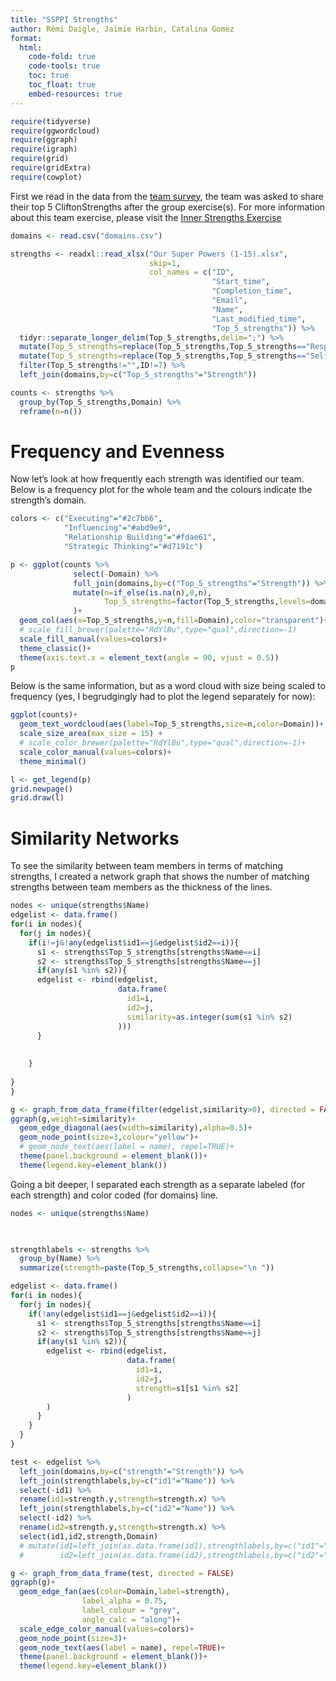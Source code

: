 ```yaml
---
title: "SSPPI Strengths"
author: Rémi Daigle, Jaimie Harbin, Catalina Gomez
format: 
  html: 
    code-fold: true
    code-tools: true
    toc: true
    toc_float: true
    embed-resources: true
---
```




```r
require(tidyverse)
require(ggwordcloud)
require(ggraph)
require(igraph)
require(grid)
require(gridExtra)
require(cowplot)
```
 First we read in the data from the [team survey](https://forms.office.com/r/aq4SMKM83a), the team was asked to share their top 5 CliftonStrengths after the group exercise(s). For more information about this team exercise, please visit the [Inner Strengths Exercise](https://086gc.sharepoint.com/sites/SciencePlanningAdviceandDataSPAD/SitePages/Inner-Strengths-Exercise.aspx)
 
```r
domains <- read.csv("domains.csv")

strengths <- readxl::read_xlsx("Our Super Powers (1-15).xlsx",
                               skip=1,
                               col_names = c("ID",
                                             "Start_time",
                                             "Completion_time",
                                             "Email",
                                             "Name",
                                             "Last_modified_time",
                                             "Top_5_strengths")) %>% 
  tidyr::separate_longer_delim(Top_5_strengths,delim=";") %>%
  mutate(Top_5_strengths=replace(Top_5_strengths,Top_5_strengths=="Responsability",c("Responsibility"))) %>% 
  mutate(Top_5_strengths=replace(Top_5_strengths,Top_5_strengths=="Self-assurance",c("Self-Assurance"))) %>%
  filter(Top_5_strengths!="",ID!=7) %>% 
  left_join(domains,by=c("Top_5_strengths"="Strength"))

counts <- strengths %>% 
  group_by(Top_5_strengths,Domain) %>% 
  reframe(n=n())
```

# Frequency and Evenness

Now let's look at how frequently each strength was identified our team. Below is a frequency plot for the whole team and the colours indicate the strength's domain.

```r
colors <- c("Executing"="#2c7bb6",
            "Influencing"="#abd9e9",
            "Relationship Building"="#fdae61",
            "Strategic Thinking"="#d7191c")

p <- ggplot(counts %>% 
              select(-Domain) %>% 
              full_join(domains,by=c("Top_5_strengths"="Strength")) %>% 
              mutate(n=if_else(is.na(n),0,n),
                     Top_5_strengths=factor(Top_5_strengths,levels=domains$Strength,ordered=TRUE))
              )+
  geom_col(aes(x=Top_5_strengths,y=n,fill=Domain),color="transparent")+
  # scale_fill_brewer(palette="RdYlBu",type="qual",direction=-1)
  scale_fill_manual(values=colors)+
  theme_classic()+
  theme(axis.text.x = element_text(angle = 90, vjust = 0.5))
p
```


Below is the same information, but as a word cloud with size being scaled to frequency (yes, I begrudgingly had to plot the legend separately for now):

```r

ggplot(counts)+
  geom_text_wordcloud(aes(label=Top_5_strengths,size=n,color=Domain))+
  scale_size_area(max_size = 15) +
  # scale_color_brewer(palette="RdYlBu",type="qual",direction=-1)+
  scale_color_manual(values=colors)+
  theme_minimal()

l <- get_legend(p)
grid.newpage()
grid.draw(l)
```

# Similarity Networks

To see the similarity between team members in terms of matching strengths, I created a network graph that shows the number of matching strengths between team members as the thickness of the lines.

```r
nodes <- unique(strengths$Name)
edgelist <- data.frame()
for(i in nodes){
  for(j in nodes){
    if(i!=j&!any(edgelist$id1==j&edgelist$id2==i)){
      s1 <- strengths$Top_5_strengths[strengths$Name==i]
      s2 <- strengths$Top_5_strengths[strengths$Name==j]
      if(any(s1 %in% s2)){
      edgelist <- rbind(edgelist,
                        data.frame(
                          id1=i,
                          id2=j,
                          similarity=as.integer(sum(s1 %in% s2)
                        )))
      }
      
      
    }
  
}
}


```

```r
g <- graph_from_data_frame(filter(edgelist,similarity>0), directed = FALSE, nodes) 
ggraph(g,weight=similarity)+
  geom_edge_diagonal(aes(width=similarity),alpha=0.5)+
  geom_node_point(size=3,colour="yellow")+ 
  # geom_node_text(aes(label = name), repel=TRUE)+
  theme(panel.background = element_blank())+
  theme(legend.key=element_blank())
```

Going a bit deeper, I separated each strength as a separate labeled (for each strength) and color coded (for domains) line.

```r
nodes <- unique(strengths$Name)

  

strengthlabels <- strengths %>%
  group_by(Name) %>% 
  summarize(strength=paste(Top_5_strengths,collapse="\n "))

edgelist <- data.frame()
for(i in nodes){
  for(j in nodes){
    if(!any(edgelist$id1==j&edgelist$id2==i)){
      s1 <- strengths$Top_5_strengths[strengths$Name==i]
      s2 <- strengths$Top_5_strengths[strengths$Name==j]
      if(any(s1 %in% s2)){
        edgelist <- rbind(edgelist,
                          data.frame(
                            id1=i,
                            id2=j,
                            strength=s1[s1 %in% s2] 
                          )
        )
      }
    }
  }
}

test <- edgelist %>% 
  left_join(domains,by=c("strength"="Strength")) %>% 
  left_join(strengthlabels,by=c("id1"="Name")) %>% 
  select(-id1) %>% 
  rename(id1=strength.y,strength=strength.x) %>% 
  left_join(strengthlabels,by=c("id2"="Name")) %>% 
  select(-id2) %>% 
  rename(id2=strength.y,strength=strength.x) %>% 
  select(id1,id2,strength,Domain)
  # mutate(id1=left_join(as.data.frame(id1),strengthlabels,by=c("id1"="Name")) %>% select(strength),
  #        id2=left_join(as.data.frame(id2),strengthlabels,by=c("id2"="Name")) %>% select(strength))

g <- graph_from_data_frame(test, directed = FALSE) 
ggraph(g)+
  geom_edge_fan(aes(color=Domain,label=strength),
                label_alpha = 0.75,
                label_colour = "grey",
                angle_calc = "along")+
  scale_edge_color_manual(values=colors)+
  geom_node_point(size=3)+
  geom_node_text(aes(label = name), repel=TRUE)+
  theme(panel.background = element_blank())+
  theme(legend.key=element_blank())

```
